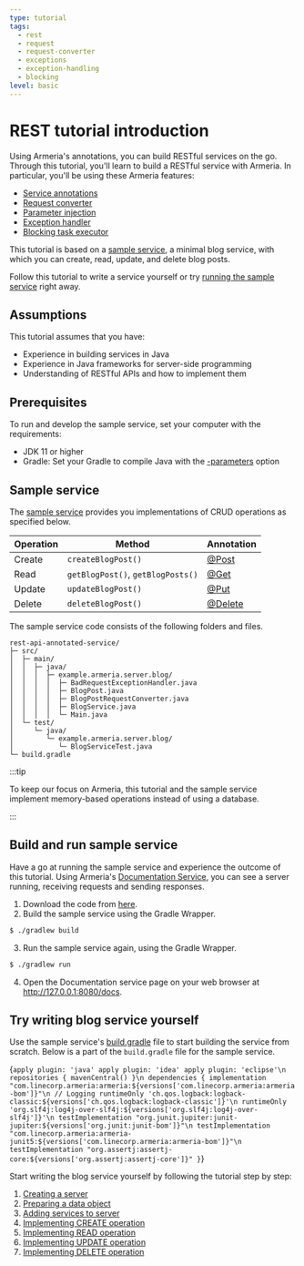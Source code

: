 ```yaml
---
type: tutorial
tags:
  - rest
  - request
  - request-converter
  - exceptions
  - exception-handling
  - blocking
level: basic
---
```



# REST tutorial introduction

Using Armeria's annotations, you can build RESTful services on the go.
Through this tutorial, you'll learn to build a RESTful service with Armeria.
In particular, you'll be using these Armeria features:

- [Service annotations](/docs/server/annotated-service)
- [Request converter](/docs/server/annotated-service#converting-an-http-request-to-a-java-object)
- [Parameter injection](/docs/server/annotated-service#injecting-value-of-parameters-and-http-headers-into-a-java-object)
- [Exception handler](/docs/server/annotated-service#handling-exceptions)
- [Blocking task executor](/docs/server/annotated-service/#specifying-a-blocking-task-executor)

This tutorial is based on a [sample service](#sample-service), a minimal blog service, with which you can create, read, update, and delete blog posts.

Follow this tutorial to write a service yourself or try [running the sample service](#build-and-run-sample-service) right away.

## Assumptions

This tutorial assumes that you have:

- Experience in building services in Java
- Experience in Java frameworks for server-side programming
- Understanding of RESTful APIs and how to implement them

## Prerequisites

To run and develop the sample service, set your computer with the requirements:

- JDK 11 or higher
- Gradle: Set your Gradle to compile Java with the [-parameters](/docs/setup/#configure--parameters-javac-option) option

## Sample service

The [sample service](https://github.com/line/armeria-examples/tree/main/tutorials/rest-api-annotated-service) provides you implementations of CRUD operations as specified below.

| Operation | Method | Annotation |
| -- | -- | -- |
| Create | `createBlogPost()` | [@Post](type) |
| Read | `getBlogPost()`, `getBlogPosts()` | [@Get](type) |
| Update | `updateBlogPost()` | [@Put](type) |
| Delete | `deleteBlogPost()` | [@Delete](type) |

The sample service code consists of the following folders and files.

```
rest-api-annotated-service/
├─ src/
│  ├─ main/
│  │  ├─ java/
│  │  │  ├─ example.armeria.server.blog/
│  │  │  │  ├─ BadRequestExceptionHandler.java
│  │  │  │  ├─ BlogPost.java
│  │  │  │  ├─ BlogPostRequestConverter.java
│  │  │  │  ├─ BlogService.java
│  │  │  │  └─ Main.java
│  └─ test/
│     └─ java/
│        └─ example.armeria.server.blog/
│           └─ BlogServiceTest.java
└─ build.gradle
```

:::tip

  To keep our focus on Armeria, this tutorial and the sample service implement memory-based operations instead of using a database.

:::

## Build and run sample service

Have a go at running the sample service and experience the outcome of this tutorial.
Using Armeria's [Documentation Service](/docs/server/docservice), you can see a server running, receiving requests and sending responses.

1. Download the code from [here](https://github.com/line/armeria-examples/tree/main/tutorials/rest-api-annotated-service).
2. Build the sample service using the Gradle Wrapper.
  ```bash
  $ ./gradlew build
  ```
3. Run the sample service again, using the Gradle Wrapper.
  ```bash
  $ ./gradlew run
  ```
4. Open the Documentation service page on your web browser at http://127.0.0.1:8080/docs.

## Try writing blog service yourself

Use the sample service's [build.gradle](https://github.com/line/armeria-examples/blob/main/tutorials/rest-api-annotated-service/build.gradle) file to start building the service from scratch.
Below is a part of the `build.gradle` file for the sample service.

<CodeBlock language="groovy" filename="build.gradle">{`
  apply plugin: 'java'
  apply plugin: 'idea'
  apply plugin: 'eclipse'\n
  repositories {
    mavenCentral()
  }\n
  dependencies {
    implementation "com.linecorp.armeria:armeria:${versions['com.linecorp.armeria:armeria-bom']}"\n
    // Logging
    runtimeOnly 'ch.qos.logback:logback-classic:${versions['ch.qos.logback:logback-classic']}'\n
    runtimeOnly 'org.slf4j:log4j-over-slf4j:${versions['org.slf4j:log4j-over-slf4j']}'\n
    testImplementation "org.junit.jupiter:junit-jupiter:${versions['org.junit:junit-bom']}"\n
    testImplementation "com.linecorp.armeria:armeria-junit5:${versions['com.linecorp.armeria:armeria-bom']}"\n
    testImplementation "org.assertj:assertj-core:${versions['org.assertj:assertj-core']}"
  }
`}</CodeBlock>

Start writing the blog service yourself by following the tutorial step by step:

1. [Creating a server](/docs/tutorials/rest/create-server)
2. [Preparing a data object](/docs/tutorials/rest/prepare-data-object)
3. [Adding services to server](/docs/tutorials/rest/add-services-to-server)
4. [Implementing CREATE operation](/docs/tutorials/rest/implement-create)
5. [Implementing READ operation](/docs/tutorials/rest/implement-read)
6. [Implementing UPDATE operation](/docs/tutorials/rest/implement-update)
7. [Implementing DELETE operation](/docs/tutorials/rest/implement-delete)
